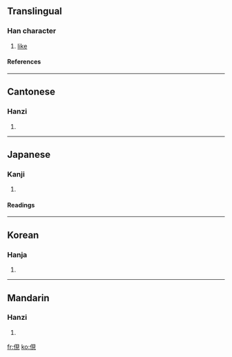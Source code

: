 {{see|伣}}

==Translingual==
===Han character===
{{Han char|rn=9|rad=人|as=07|sn=9|four=2621<sub>0</sub>|canj=人月山山 (OBUU)}}
# [[like]]
====References====
{{Han ref|kx=0104.280|dkj=00686|dj=0221.120|hdz=10161.010|uh=4FD4|ud=20436|bh=CDE4|bd=52708}}
----
==Cantonese==
===Hanzi===
{{yue-hanzi|jyut=|y=yin5}}
# {{defn|Cantonese}}
----
==Japanese==
===Kanji===
{{ja-kanji|grade=|rs=人07}}
# {{defn|Japanese}} 
====Readings====
{{ja-readings|on=[[けん]] (ken)|kun=[[うかがう]] (ukagau)}}
----
==Korean==
===Hanja===
{{ko-hanja|hangeul=현|rv=hyeon|mr=hyŏn}}
# {{defn|Korean}}
----
==Mandarin==
===Hanzi===
{{cmn-hanzi|sim=伣|pin=[[xiàn]] ([[xian4]])|wg=hsien<sup>4</sup>}}
# {{defn|Mandarin}}

[[fr:俔]]
[[ko:俔]]